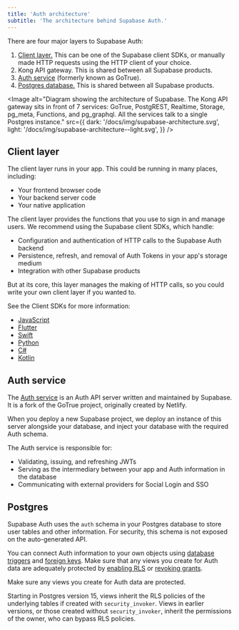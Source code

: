 ```yaml
---
title: 'Auth architecture'
subtitle: 'The architecture behind Supabase Auth.'
---
```


There are four major layers to Supabase Auth:

1. [Client layer.](#client-layer) This can be one of the Supabase client SDKs, or manually made HTTP requests using the HTTP client of your choice.
1. Kong API gateway. This is shared between all Supabase products.
1. [Auth service](#auth-service) (formerly known as GoTrue).
1. [Postgres database.](#postgres) This is shared between all Supabase products.

<Image
  alt="Diagram showing the architecture of Supabase. The Kong API gateway sits in front of 7 services: GoTrue, PostgREST, Realtime, Storage, pg_meta, Functions, and pg_graphql. All the services talk to a single Postgres instance."
  src={{
    dark: '/docs/img/supabase-architecture.svg',
    light: '/docs/img/supabase-architecture--light.svg',
  }}
/>

## Client layer

The client layer runs in your app. This could be running in many places, including:

- Your frontend browser code
- Your backend server code
- Your native application

The client layer provides the functions that you use to sign in and manage users. We recommend using the Supabase client SDKs, which handle:

- Configuration and authentication of HTTP calls to the Supabase Auth backend
- Persistence, refresh, and removal of Auth Tokens in your app's storage medium
- Integration with other Supabase products

But at its core, this layer manages the making of HTTP calls, so you could write your own client layer if you wanted to.

See the Client SDKs for more information:

- [JavaScript](/docs/reference/javascript/introduction)
- [Flutter](/docs/reference/dart/introduction)
- [Swift](/docs/reference/swift/introduction)
- [Python](/docs/reference/python/introduction)
- [C#](/docs/reference/csharp/introduction)
- [Kotlin](/docs/reference/kotlin/introduction)

## Auth service

The [Auth service](https://github.com/supabase/auth) is an Auth API server written and maintained by Supabase. It is a fork of the GoTrue project, originally created by Netlify.

When you deploy a new Supabase project, we deploy an instance of this server alongside your database, and inject your database with the required Auth schema.

The Auth service is responsible for:

- Validating, issuing, and refreshing JWTs
- Serving as the intermediary between your app and Auth information in the database
- Communicating with external providers for Social Login and SSO

## Postgres

Supabase Auth uses the `auth` schema in your Postgres database to store user tables and other information. For security, this schema is not exposed on the auto-generated API.

You can connect Auth information to your own objects using [database triggers](/docs/guides/database/postgres/triggers) and [foreign keys](https://www.postgresql.org/docs/current/tutorial-fk.html). Make sure that any views you create for Auth data are adequately protected by [enabling RLS](/docs/guides/database/rls) or [revoking grants](https://www.postgresql.org/docs/current/sql-revoke.html).

<Admonition type="danger">

Make sure any views you create for Auth data are protected.

Starting in Postgres version 15, views inherit the RLS policies of the underlying tables if created with `security_invoker`. Views in earlier versions, or those created without `security_invoker`, inherit the permissions of the owner, who can bypass RLS policies.

</Admonition>

